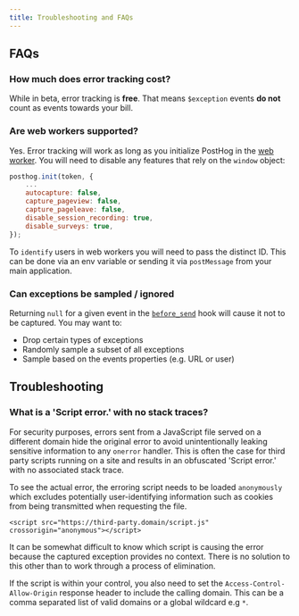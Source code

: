 ```yaml
---
title: Troubleshooting and FAQs
---
```


## FAQs

### How much does error tracking cost?

While in beta, error tracking is **free**. That means `$exception` events **do not** count as events towards your bill. 

### Are web workers supported?

Yes. Error tracking will work as long as you initialize PostHog in the [web worker](/tutorials/web-worker). You will need to disable any features that rely on the `window` object:

```js
posthog.init(token, {
    ...
    autocapture: false,
    capture_pageview: false,
    capture_pageleave: false,
    disable_session_recording: true,
    disable_surveys: true,
});
```

To `identify` users in web workers you will need to pass the distinct ID. This can be done via an env variable or sending it via `postMessage` from your main application.

### Can exceptions be sampled / ignored

Returning `null` for a given event in the [`before_send`](/docs/libraries/js/features#amending-or-sampling-events) hook will cause it not to be captured. You may want to:
- Drop certain types of exceptions
- Randomly sample a subset of all exceptions 
- Sample based on the events properties (e.g. URL or user)

## Troubleshooting

### What is a 'Script error.' with no stack traces?

For security purposes, errors sent from a JavaScript file served on a different domain hide the original error to avoid unintentionally leaking sensitive information to any `onerror` handler. This is often the case for third party scripts running on a site and results in an obfuscated 'Script error.' with no associated stack trace.

To see the actual error, the erroring script needs to be loaded `anonymously` which excludes potentially user-identifying information such as cookies from being transmitted when requesting the file.

```
<script src="https://third-party.domain/script.js" crossorigin="anonymous"></script>
```

It can be somewhat difficult to know which script is causing the error because the captured exception provides no context. There is no solution to this other than to work through a process of elimination.

If the script is within your control, you also need to set the `Access-Control-Allow-Origin` response header to include the calling domain. This can be a comma separated list of valid domains or a global wildcard e.g `*`.
